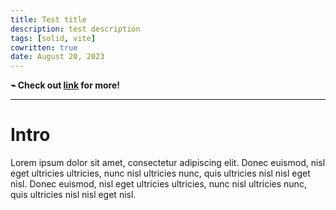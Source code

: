 ```yaml
---
title: Test title
description: test description
tags: [solid, vite]
cowritten: true
date: August 20, 2023
---
```


**⌁ Check out [link](https://github.com/bardenha/) for more!**

---

# Intro

Lorem ipsum dolor sit amet, consectetur adipiscing elit. Donec euismod, nisl eget ultricies ultricies, nunc nisl ultricies nunc, quis ultricies nisl nisl eget nisl. Donec euismod, nisl eget ultricies ultricies, nunc nisl ultricies nunc, quis ultricies nisl nisl eget nisl.
